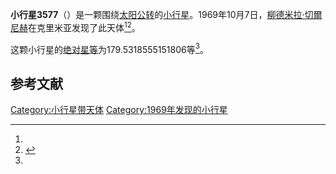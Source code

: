 {{Infobox planet
| bgcolour = #FFFFC0
| name = 3577 Putilin
| symbol = 
| image = 
| caption = 
| discovery = yes
| discovery_ref = 
| discoverer = [[柳德米拉·切爾尼赫|柳德米拉·切爾尼赫]]
| discovery_site = [[克里米亚|克里米亚]] 
| discovered = 1969年10月7日
| designations = yes
| mp_name = 
| named_after = 
| alt_names = 1969 TK/ 1961 TX / 1969 TZ7 / 1969 UV2 / 1970 XH / 1977 RP5 / 1980 FW9 / 1985 RM2
| mp_category = [[外小行星带|外小行星带]]
| orbit_ref = <ref name="a">[http://ssd.jpl.nasa.gov/sbdb.cgi?sstr=3577 3577 Putilin] {{Wayback|url=http://ssd.jpl.nasa.gov/sbdb.cgi?sstr=3577 |date=20200918005922 }}，小行星數據庫瀏覽器（JPL Small-Body Database Browser）－[[美国国家航空航天局|美国国家航空航天局]]喷气推进实验室</ref>
| epoch = 2456400.5 (2013年4月18日更新)
| aphelion = {{convert|4.725875672761485|AU|km|3|abbr=on|lk=out}}
| perihelion = {{convert|3.165552920679361|AU|km|3|abbr=on}}
| semimajor = {{convert|3.945714296720423|AU|km|3|abbr=on}}
| eccentricity = 0.197723737
| period = 2862.772786 [[日|日]]<br />7.84[[儒略年|儒略年]]
| avg_speed = 
| inclination = 3.742571372488451
| asc_node = 280.2232161124413
| mean_anomaly = 
| arg_peri = 179.5318555151806
| satellites = 
| physical_characteristics = yes
| dimensions = 
| mass = 
| density = 
| surface_grav = 
| escape_velocity = 
| sidereal_day = 
| axial_tilt = 
| pole_ecliptic_lat = 
| pole_ecliptic_lon = 
| albedo = 
| temperatures= 
| temp_name1 = 
| mean_temp_1 = 
| max_temp_1 = 
| temp_name2 = 
| max_temp_2 = 
| spectral_type = 
| abs_magnitude = 179.5318555151806
}}

'''小行星3577'''（{{lang-en|3577 Putilin}}）是一颗围绕[[太阳|太阳]][[公转|公转]]的[[小行星|小行星]]。1969年10月7日，[[柳德米拉·切爾尼赫|柳德米拉·切爾尼赫]]在克里米亚发现了此天体<ref name="a" /><ref>{{cite news|title=小行星列表|url=http://cfa-www.harvard.edu/iau/lists/NumberedMPs.txt|accessdate=2013-07-08|newspaper=哈佛大学|archive-date=2008-05-17|archive-url=https://web.archive.org/web/20080517010638/http://cfa-www.harvard.edu/iau/lists/NumberedMPs.txt|dead-url=no}}</ref>。

这颗小行星的[[绝对星等|绝对星等]]为179.5318555151806等<ref name="a" />。

==参考文献==
{{reflist}}
{{Minor Planet Number|[[小行星3576|小行星3576]]|[[小行星3578|小行星3578]]}}

{{小天体}}

[[Category:小行星带天体|Category:小行星带天体]]
[[Category:1969年发现的小行星|Category:1969年发现的小行星]]

{{asteroid-stub}}